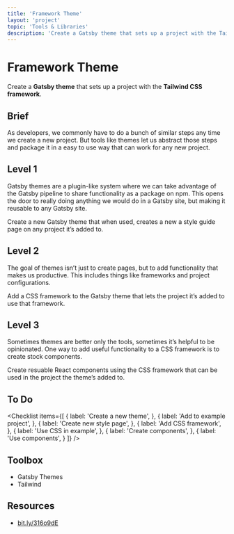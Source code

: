 ```yaml
---
title: 'Framework Theme'
layout: 'project'
topic: 'Tools & Libraries'
description: 'Create a Gatsby theme that sets up a project with the Tailwind CSS framework.'
---
```



<ProjectHeader>

# Framework Theme

Create a <strong className="text-brand-blue-medium">Gatsby theme</strong> that sets up a project with the <strong className="text-brand-purple">Tailwind CSS framework</strong>.

</ProjectHeader>

<ProjectContent>

## Brief

As developers, we commonly have to do a bunch of similar steps any time we create a new project. But tools like themes let us abstract those steps and package it in a easy to use way that can work for any new project.

## Level 1

Gatsby themes are a plugin-like system where we can take advantage of the Gatsby pipeline to share functionality as a package on npm. This opens the door to really doing anything we would do in a Gatsby site, but making it reusable to any Gatsby site.

Create a new Gatsby theme that when used, creates a new a style guide page on any project it’s added to.

<LoginRequired className="mt-10">

## Level 2

The goal of themes isn’t just to create pages, but to add functionality that makes us productive. This includes things like frameworks and project configurations.

Add a CSS framework to the Gatsby theme that lets the project it’s added to use that framework.

## Level 3

Sometimes themes are better only the tools, sometimes it’s helpful to be opinionated. One way to add useful functionality to a CSS framework is to create stock components.

Create resuable React components using the CSS framework that can be used in the project the theme’s added to.

</LoginRequired>

</ProjectContent>

<ProjectSidebar>

## To Do

<Checklist items={[
  {
    label: 'Create a new theme',
  },
  {
    label: 'Add to example project',
  },
  {
    label: 'Create new style page',
  },
  {
    label: 'Add CSS framework',
  },
  {
    label: 'Use CSS in example',
  },
  {
    label: 'Create components',
  },
  {
    label: 'Use components',
  }
]} />

## Toolbox
- Gatsby Themes
- Tailwind

## Resources
- [bit.ly/316o9dE](https://bit.ly/316o9dE)

</ProjectSidebar>